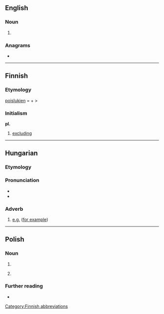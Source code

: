 {{also|pl|Pl|PL|.pl|Pl.}}
==English==

===Noun===
{{head|en|noun}}

# {{abbreviation of|en|plural}}

===Anagrams===
* {{anagrams|en|a=lp|LP|lp}}

----

==Finnish==

===Etymology===
[[poislukien]] = {{m|fi|pois||out}} + {{m|fi|lukien||counting}} >

===Initialism===
{{rfc-header|lang=fi|Initialism}}
'''pl.'''

# [[excluding]]

[[Category:Finnish abbreviations]]

----

==Hungarian==

===Etymology===
{{abbreviation of|hu|például||for example}}

===Pronunciation===
* {{hu-IPA|például}}
* {{audio|hu|Hu-például.ogg|Audio}}

===Adverb===
{{head|hu|adverb}}

# [[e.g.]] ([[for example]])

----

==Polish==

===Noun===
{{pl-noun|m-in}}

# {{abbreviation of|pl|plac||t=square (in a town)}}
# {{abbreviation of|pl|pluralis||t=plural number}}
#: {{syn|pl|plur.|lm}}

===Further reading===
* {{R:PWN}}